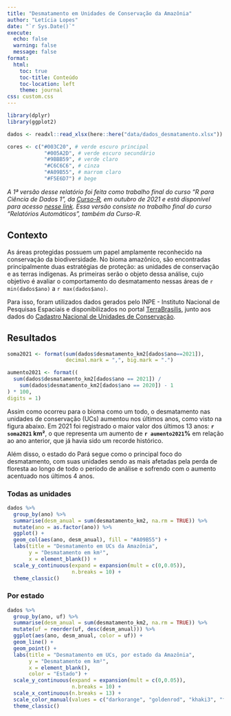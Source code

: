 ```yaml
---
title: "Desmatamento em Unidades de Conservação da Amazônia"
author: "Letícia Lopes"
date: "`r Sys.Date()`"
execute:
  echo: false
  warning: false
  message: false
format:
  html:
    toc: true
    toc-title: Conteúdo
    toc-location: left
    theme: journal
css: custom.css
---
```


```r

library(dplyr)
library(ggplot2)

dados <- readxl::read_xlsx(here::here("data/dados_desmatamento.xlsx"))

cores <- c("#003C20", # verde escuro principal
            "#005A2D", # verde escuro secundário
            "#9BBB59", # verde claro
            "#C6C6C6", # cinza
            "#A09B55", # marrom claro
            "#F5E6D7") # bege

```

<em class='nota'> *A 1ª versão desse relatório foi feita como trabalho final do curso "R para Ciência de Dados 1", da* <a href="https://curso-r.com/" target="_blank">Curso-R</a>, em outubro de 2021 e está disponível para acesso <a href="https://leticialopesdias.github.io/relatorio-r4ds1/docs/" target="_blank">nesse link</a>. Essa versão consiste no trabalho final do curso "Relatórios Automáticos", também da Curso-R. </em>

## Contexto

As áreas protegidas possuem um papel amplamente reconhecido na conservação da biodiversidade. No bioma amazônico, são encontradas principalmente duas estratégias de proteção: as unidades de conservação e as terras indígenas. As primeiras serão o objeto dessa análise, cujo objetivo é avaliar o comportamento do desmatamento nessas áreas de `r min(dados$ano)` a `r max(dados$ano)`.

Para isso, foram utilizados dados gerados pelo INPE - Instituto Nacional de Pesquisas Espaciais e disponibilizados no portal <a href="http://terrabrasilis.dpi.inpe.br/" target="_blank">TerraBrasilis</a>, junto aos dados do <a href= "http://dados.mma.gov.br/dataset/44b6dc8a-dc82-4a84-8d95-1b0da7c85dac/resource/fed217ff-fe75-4744-9663-0a06157d9c3b/download/cnuc_2022_01sem.csv" target="_blank">Cadastro Nacional de Unidades de Conservação</a>.

## Resultados

```r

soma2021 <- format(sum(dados$desmatamento_km2[dados$ano==2021]), 
                   decimal.mark = ",", big.mark = ".")

aumento2021 <- format((
  sum(dados$desmatamento_km2[dados$ano == 2021]) /
    sum(dados$desmatamento_km2[dados$ano == 2020]) - 1
) * 100,
digits = 1)


```

Assim como ocorreu para o bioma como um todo, o desmatamento nas unidades de conservação (UCs) aumentou nos últimos anos, como visto na figura abaixo. Em 2021 foi registrado o maior valor dos últimos 13 anos: **`r soma2021` km²**, o que representa um aumento de **`r aumento2021`%** em relação ao ano anterior, que já havia sido um recorde histórico. 

Além disso, o estado do Pará segue como o principal foco do desmatamento, com suas unidades sendo as mais afetadas pela perda de floresta ao longo de todo o período de análise e sofrendo com o aumento acentuado nos últimos 4 anos.

::: {.panel-tabset}
### Todas as unidades

```r

dados %>% 
  group_by(ano) %>% 
  summarise(desm_anual = sum(desmatamento_km2, na.rm = TRUE)) %>% 
  mutate(ano = as.factor(ano)) %>% 
  ggplot() +
  geom_col(aes(ano, desm_anual), fill = "#A09B55") +
  labs(title = "Desmatamento em UCs da Amazônia",
       y = "Desmatamento em km²",
       x = element_blank()) +
  scale_y_continuous(expand = expansion(mult = c(0,0.05)),
                     n.breaks = 10) +
  theme_classic()

```

### Por estado

```r


dados %>% 
  group_by(ano, uf) %>% 
  summarise(desm_anual = sum(desmatamento_km2, na.rm = TRUE)) %>% 
  mutate(uf = reorder(uf, desc(desm_anual))) %>% 
  ggplot(aes(ano, desm_anual, color = uf)) +
  geom_line() +
  geom_point() +
  labs(title = "Desmatamento em UCs, por estado da Amazônia",
       y = "Desmatamento em km²",
       x = element_blank(),
       color = "Estado") +
  scale_y_continuous(expand = expansion(mult = c(0,0.05)),
                     n.breaks = 10) +
  scale_x_continuous(n.breaks = 13) +
  scale_color_manual(values = c("darkorange", "goldenrod", "khaki3", "firebrick3"))+
  theme_classic()

```

:::
